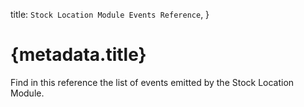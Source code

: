 
  title: `Stock Location Module Events Reference`,
}

# {metadata.title}

Find in this reference the list of events emitted by the Stock Location Module.

<EventsTable />